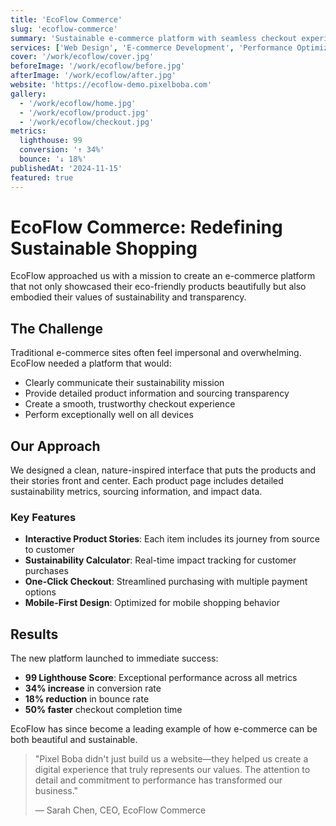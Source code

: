 ```yaml
---
title: 'EcoFlow Commerce'
slug: 'ecoflow-commerce'
summary: 'Sustainable e-commerce platform with seamless checkout experience'
services: ['Web Design', 'E-commerce Development', 'Performance Optimization']
cover: '/work/ecoflow/cover.jpg'
beforeImage: '/work/ecoflow/before.jpg'
afterImage: '/work/ecoflow/after.jpg'
website: 'https://ecoflow-demo.pixelboba.com'
gallery:
  - '/work/ecoflow/home.jpg'
  - '/work/ecoflow/product.jpg'
  - '/work/ecoflow/checkout.jpg'
metrics:
  lighthouse: 99
  conversion: '↑ 34%'
  bounce: '↓ 18%'
publishedAt: '2024-11-15'
featured: true
---
```


# EcoFlow Commerce: Redefining Sustainable Shopping

EcoFlow approached us with a mission to create an e-commerce platform that not only showcased their eco-friendly products beautifully but also embodied their values of sustainability and transparency.

## The Challenge

Traditional e-commerce sites often feel impersonal and overwhelming. EcoFlow needed a platform that would:

- Clearly communicate their sustainability mission
- Provide detailed product information and sourcing transparency
- Create a smooth, trustworthy checkout experience
- Perform exceptionally well on all devices

## Our Approach

We designed a clean, nature-inspired interface that puts the products and their stories front and center. Each product page includes detailed sustainability metrics, sourcing information, and impact data.

### Key Features

- **Interactive Product Stories**: Each item includes its journey from source to customer
- **Sustainability Calculator**: Real-time impact tracking for customer purchases
- **One-Click Checkout**: Streamlined purchasing with multiple payment options
- **Mobile-First Design**: Optimized for mobile shopping behavior

## Results

The new platform launched to immediate success:

- **99 Lighthouse Score**: Exceptional performance across all metrics
- **34% increase** in conversion rate
- **18% reduction** in bounce rate
- **50% faster** checkout completion time

EcoFlow has since become a leading example of how e-commerce can be both beautiful and sustainable.

> "Pixel Boba didn't just build us a website—they helped us create a digital experience that truly represents our values. The attention to detail and commitment to performance has transformed our business."
>
> — Sarah Chen, CEO, EcoFlow Commerce
